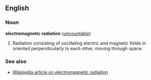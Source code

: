 ==English==
===Noun===
'''electromagnetic radiation''' (''[[uncountable]]'')

#Radiation consisting of oscillating electric and magnetic fields in oriented perpendicularly to each other, moving through space.

===See also===
*[[w:electromagnetic radiation|Wikipedia article on electromagnetic radiation]]